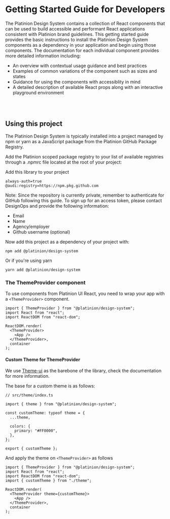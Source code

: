 
<Meta title="Getting Started/Developers" />

# Getting Started Guide for Developers

The Platinion Design System contains a collection of React components that can be used to build accessible and performant React applications consistent with Platinion brand guidelines. This getting started guide provides the basic instructions to install the Platinion Design System components as a dependency in your application and begin using those components. The documentation for each individual component provides more detailed information including:

- An overview with contextual usage guidance and best practices
- Examples of common variations of the component such as sizes and states
- Guidance for using the components with accessiblity in mind
- A detailed description of available React props along with an interactive playground environment

<br />
<br />

## Using this project

The Platinion Design System is typically installed into a project managed by npm or yarn as a JavaScript package from the Platinion GitHub Package Registry.

Add the Platinion scoped package registry to your list of available registries through a .npmrc file located at the root of your project:

Add this library to your project

```npmrc
always-auth=true
@audi:registry=https://npm.pkg.github.com
```

Note: Since the repository is currently private, remember to authenticate for GitHub following this guide. To sign up for an access token, please contact DesignOps and provide the following information:

- Email
- Name
- Agency/employer
- Github username (optional)

Now add this project as a dependency of your project with:

```
npm add @platinion/design-system
```

Or if you're using yarn

```
yarn add @platinion/design-system
```

### The ThemeProvider component

To use components from Platinion UI React, you need to wrap your app with a `<ThemeProvider>` component.

```tsx
import { ThemeProvider } from "@platinion/design-system";
import React from "react";
import ReactDOM from "react-dom";

ReactDOM.render(
  <ThemeProvider>
    <App />
  </ThemeProvider>,
  container
);
```

#### Custom Theme for ThemeProvider

We use [Theme-ui](https://theme-ui.com/docs) as the barebone of the library, check the documentation for more information.

The base for a custom theme is as follows:

```tsx
// src/theme/index.ts

import { theme } from "@platinion/design-system";

const customTheme: typeof theme = {
  ...theme,

  colors: {
    primary: "#FF0000",
  },
};

export { customTheme };
```

And apply the theme on `<ThemeProvider>` as follows

```tsx
import { ThemeProvider } from "@platinion/design-system";
import React from "react";
import ReactDOM from "react-dom";
import { customTheme } from "./theme";

ReactDOM.render(
  <ThemeProvider theme={customTheme}>
    <App />
  </ThemeProvider>,
  container
);
```
